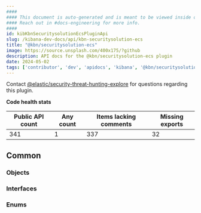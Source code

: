 ```yaml
---
####
#### This document is auto-generated and is meant to be viewed inside our experimental, new docs system.
#### Reach out in #docs-engineering for more info.
####
id: kibKbnSecuritysolutionEcsPluginApi
slug: /kibana-dev-docs/api/kbn-securitysolution-ecs
title: "@kbn/securitysolution-ecs"
image: https://source.unsplash.com/400x175/?github
description: API docs for the @kbn/securitysolution-ecs plugin
date: 2024-05-02
tags: ['contributor', 'dev', 'apidocs', 'kibana', '@kbn/securitysolution-ecs']
---
```




Contact [@elastic/security-threat-hunting-explore](https://github.com/orgs/elastic/teams/security-threat-hunting-explore) for questions regarding this plugin.

**Code health stats**

| Public API count  | Any count | Items lacking comments | Missing exports |
|-------------------|-----------|------------------------|-----------------|
| 341 | 1 | 337 | 32 |

## Common

### Objects
<DocDefinitionList data={kbnSecuritysolutionEcsObj.common.objects}/>

### Interfaces
<DocDefinitionList data={kbnSecuritysolutionEcsObj.common.interfaces}/>

### Enums
<DocDefinitionList data={kbnSecuritysolutionEcsObj.common.enums}/>

